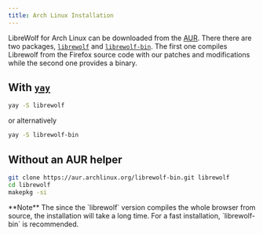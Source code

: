 ```yaml
---
title: Arch Linux Installation
---
```



<InstallationHeader />

LibreWolf for Arch Linux can be downloaded from the [AUR](https://wiki.archlinux.org/title/Arch_User_Repository).
There there are two packages,
[`librewolf`](https://aur.archlinux.org/packages/librewolf)
and [`librewolf-bin`](https://aur.archlinux.org/packages/librewolf-bin).
The first one compiles Librewolf from the Firefox source
code with our patches and modifications while the second one provides
a binary.

## With [`yay`](https://aur.archlinux.org/packages/yay/)

```bash
yay -S librewolf
```

or alternatively

```bash
yay -S librewolf-bin
```

## Without an AUR helper

```bash
git clone https://aur.archlinux.org/librewolf-bin.git librewolf
cd librewolf
makepkg -si
```

<Callout emoji="">
  **Note** The since the `librewolf` version compiles the whole browser from
  source, the installation will take a long time. For a fast installation,
  `librewolf-bin` is recommended.
</Callout>

